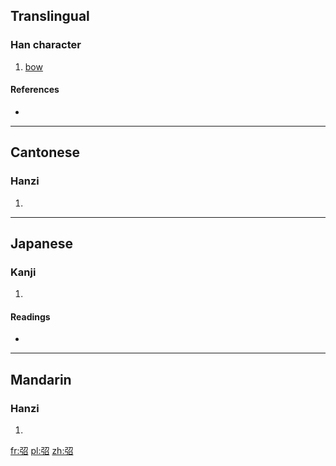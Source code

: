 ==Translingual==

===Han character===
{{Han char|rn=57|rad=弓|as=05|sn=8|four=1726<sub>2</sub>|canj=弓尸竹口 (NSHR)}}

# [[bow]]

====References====
* {{Han ref|kx=0358.010|dkj=09758|dj=0674.180|hdz=20994.060|uh=5F28|ud=24360|bh=CC70|bd=52336}}

----

==Cantonese==

===Hanzi===
{{yue-hanzi|jyut=|y=chiu1}}

# {{defn|Cantonese|sort=弓05}}

----

==Japanese==

===Kanji===
{{ja-kanji|grade=|rs=弓05}}

# {{defn|Japanese|sort=弓05}}

====Readings====
* {{ja-readings|on=[[せう]] (seu)|kun=[[そりかえる]] (sorikaeru)}}

----

==Mandarin==

===Hanzi===
{{cmn-hanzi|pin=[[chāo]] ([[chao1]])|wg=ch'ao<sup>1</sup>}}

# {{defn|Mandarin|sort=弓05}}

[[fr:弨]]
[[pl:弨]]
[[zh:弨]]
